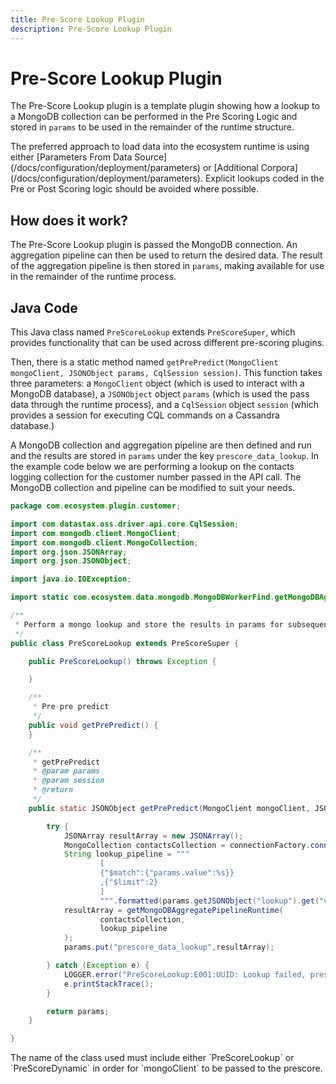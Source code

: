 ```yaml
---
title: Pre-Score Lookup Plugin
description: Pre-Score Lookup Plugin
---
```



# Pre-Score Lookup Plugin

The Pre-Score Lookup plugin is a template plugin showing how a lookup to a MongoDB collection can be performed in the Pre Scoring Logic and stored in `params` to be used in the remainder of the runtime structure.

<Callout type="tip" title="Note">
    The preferred approach to load data into the ecosystem runtime is using either [Parameters From Data Source](/docs/configuration/deployment/parameters) or [Additional Corpora](/docs/configuration/deployment/parameters). Explicit lookups coded in the Pre or Post Scoring logic should be avoided where possible.
</Callout>


## How does it work?

The Pre-Score Lookup plugin is passed the MongoDB connection. An aggregation pipeline can then be used to return the desired data. The result of the aggregation pipeline is then stored in `params`, making available for use in the remainder of the runtime process.

## Java Code

This Java class named `PreScoreLookup` extends `PreScoreSuper`, which provides functionality that can be used across different pre-scoring plugins. 

Then, there is a static method named `getPrePredict(MongoClient mongoClient, JSONObject params, CqlSession session)`. This function takes three parameters: a `MongoClient` object (which is used to interact with a MongoDB database), a `JSONObject` object `params` (which is used the pass data through the runtime process), and a `CqlSession` object `session` (which provides a session for executing CQL commands on a Cassandra database.)

A MongoDB collection and aggregation pipeline are then defined and run and the results are stored in `params` under the key `prescore_data_lookup`. In the example code below we are performing a lookup on the contacts logging collection for the customer number passed in the API call. The MongoDB collection and pipeline can be modified to suit your needs.
```java
package com.ecosystem.plugin.customer;

import com.datastax.oss.driver.api.core.CqlSession;
import com.mongodb.client.MongoClient;
import com.mongodb.client.MongoCollection;
import org.json.JSONArray;
import org.json.JSONObject;

import java.io.IOException;

import static com.ecosystem.data.mongodb.MongoDBWorkerFind.getMongoDBAggregatePipelineRuntime;

/**
 * Perform a mongo lookup and store the results in params for subsequent usage
 */
public class PreScoreLookup extends PreScoreSuper {

    public PreScoreLookup() throws Exception {

    }

    /**
     * Pre-pre predict
     */
    public void getPrePredict() {
    }

    /**
     * getPrePredict
     * @param params
     * @param session
     * @return
     */
    public static JSONObject getPrePredict(MongoClient mongoClient, JSONObject params, CqlSession session) throws IOException {

        try {
            JSONArray resultArray = new JSONArray();
            MongoCollection contactsCollection = connectionFactory.connectMongoDB(mongoClient, settings.getLoggingDatabase(), settings.getLoggingCollection());
            String lookup_pipeline = """
                    [
                    {"$match":{"params.value":%s}}
                    ,{"$limit":2}
                    ]
                    """.formatted(params.getJSONObject("lookup").get("value"));
            resultArray = getMongoDBAggregatePipelineRuntime(
                    contactsCollection,
                    lookup_pipeline
            );
            params.put("prescore_data_lookup",resultArray);

        } catch (Exception e) {
            LOGGER.error("PreScoreLookup:E001:UUID: Lookup failed, prescore data lookup not written to params");
            e.printStackTrace();
        }

        return params;
    }

}
```

<Callout type="tip" title="Note">
    The name of the class used must include either `PreScoreLookup` or `PreScoreDynamic` in order for `mongoClient` to be passed to the prescore.
</Callout>

